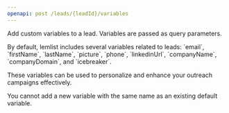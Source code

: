 ```yaml
---
openapi: post /leads/{leadId}/variables
---
```


Add custom variables to a lead. Variables are passed as query parameters.

<Note>
By default, lemlist includes several variables related to leads: `email`, `firstName`, `lastName`, `picture`, `phone`, `linkedinUrl`, `companyName`, `companyDomain`, and `icebreaker`.

These variables can be used to personalize and enhance your outreach campaigns effectively.
</Note>

<Warning>
You cannot add a new variable with the same name as an existing default variable.
</Warning>